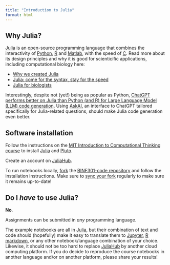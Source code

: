 ```yaml
---
title: "Introduction to Julia"
format: html
---
```

## Why Julia?

[Julia][1] is an open-source programming language that combines the interactivity of [Python](https://www.python.org/), [R](https://www.r-project.org/) and [Matlab](https://mathworks.com), with the speed of [C](https://en.wikipedia.org/wiki/C_(programming_language)). Read more about its design principles and why it is good for scienticific applications, including computational biology here:

- [Why we created Julia](https://julialang.org/blog/2012/02/why-we-created-julia/)
- [Julia: come for the syntax, stay for the speed](https://www.nature.com/articles/d41586-019-02310-3)
- [Julia for biologists](https://www.nature.com/articles/s41592-023-01832-z)

Interestingly, despite not (yet!) being as popular as Python, [ChatGPT performs better on Julia than Python (and R) for Large Language Model (LLM) code generation](https://www.stochasticlifestyle.com/chatgpt-performs-better-on-julia-than-python-and-r-for-large-language-model-llm-code-generation-why/). Using [AskAI](https://help.juliahub.com/juliahub/stable/tutorials/askAI/), an interface to ChatGPT tailored specifically for Julia-related questions, should make Julia code generation even better.


## Software installation

Follow the instructions on the [MIT Introduction to Computational Thinking course](https://computationalthinking.mit.edu/Fall23/installation/) to install [Julia][1] and [Pluto][3].

Create an account on [JuliaHub][3].

To run notebooks locally, [fork](https://docs.github.com/en/pull-requests/collaborating-with-pull-requests/working-with-forks/fork-a-repo) the [BINF301-code repository](https://github.com/tmichoel/BINF301-ML-for-sysbio-code) and follow the installation instructions. Make sure to [sync your fork](https://docs.github.com/en/pull-requests/collaborating-with-pull-requests/working-with-forks/syncing-a-fork) regularly to make sure it remains up-to-date!

## Do I *have* to use Julia?

**No**. 

Assignments can be submitted in *any* programming language. 

The example notebooks are all in [Julia][1], but their combination of text and code should (hopefully) make it easy to translate them to [Jupyter](https://jupyter.org/), [R markdown](https://rmarkdown.rstudio.com/), or any other notebook/language combination of your choice. Likewise, it should not be too hard to replace [JuliaHub][3] by another cloud computing platform. If you do decide to reproduce the course notebooks in another language and/or on another platform, please share your results!



[1]: https://julialang.org/
[2]: https://plutojl.org/
[3]: https://juliahub.com/
